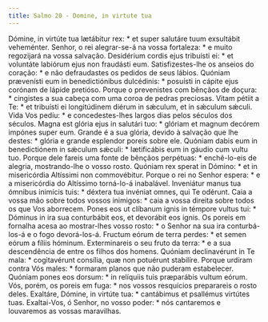 ```yaml
---
title: Salmo 20 - Domine, in virtute tua
---
```


<div class="grid grid-cols-2 gap-5">
  <span class="col-6 dropcaps text-justify">
    Dómine, in virtúte tua lætábitur rex: * et super salutáre tuum exsultábit
    veheménter.
  </span>
  <span class="col-6 dropcaps text-justify">
    Senhor, o rei alegrar-se-á na vossa fortaleza: * e muito regozijará na vossa
    salvação.
  </span>
  <span class="col-6 text-justify">
    Desidérium cordis ejus tribuísti ei: * et voluntáte labiórum ejus non
    fraudásti eum.
  </span>
  <span class="col-6 text-justify">
    Satisfizestes-lhe os anseios do coração: * e não defraudastes os pedidos de
    seus lábios.
  </span>
  <span class="col-6 text-justify">
    Quóniam prævenísti eum in benedictiónibus dulcédinis: * posuísti in cápite
    ejus corónam de lápide pretióso.
  </span>
  <span class="col-6 text-justify">
    Porque o prevenistes com bênçãos de doçura: * cingistes a sua cabeça com uma
    coroa de pedras preciosas.
  </span>
  <span class="col-6 text-justify">
    Vitam pétiit a Te: * et tribuísti ei longitúdinem diérum in sǽculum, et in
    sǽculum sǽculi.
  </span>
  <span class="col-6 text-justify">
    Vida Vos pediu: * e concedestes-lhes largos dias pelos séculos dos séculos.
  </span>
  <span class="col-6 text-justify">
    Magna est glória ejus in salutári tuo: * glóriam et magnum decórem impónes
    super eum.
  </span>
  <span class="col-6 text-justify">
    Grande é a sua glória, devido à salvação que lhe destes: * glória e grande
    esplendor poreis sobre ele.
  </span>
  <span class="col-6 text-justify">
    Quóniam dabis eum in benedictiónem in sǽculum sǽculi: * lætificábis eum in
    gáudio cum vultu tuo.
  </span>
  <span class="col-6 text-justify">
    Porque dele fareis uma fonte de bênçãos perpétuas: * enchê-lo-eis de
    alegria, mostrando-lhe o vosso rosto.
  </span>
  <span class="col-6 text-justify">
    Quóniam rex sperat in Dómino: * et in misericórdia Altíssimi non
    commovébitur.
  </span>
  <span class="col-6 text-justify">
    Porque o rei no Senhor espera: * e a misericórdia do Altíssimo torná-lo-á
    inabalável.
  </span>
  <span class="col-6 text-justify">
    Inveniátur manus tua ómnibus inimícis tuis: * déxtera tua invéniat omnes,
    qui Te odérunt.
  </span>
  <span class="col-6 text-justify">
    Caia a vossa mão sobre todos vossos inimigos: * caia a vossa direita sobre
    todos os que Vos aborrecem.
  </span>
  <span class="col-6 text-justify">
    Pones eos ut clíbanum ignis in témpore vultus tui: * Dóminus in ira sua
    conturbábit eos, et devorábit eos ignis.
  </span>
  <span class="col-6 text-justify">
    Os poreis em fornalha acesa ao mostrar-lhes vosso rosto: * o Senhor na sua
    ira conturbá-los-á e o fogo devorá-los-á.
  </span>
  <span class="col-6 text-justify">
    Fructum eórum de terra perdes: * et semen eórum a fíliis hóminum.
  </span>
  <span class="col-6 text-justify">
    Exterminareis o seu fruto da terra: * e a sua descendência de entre os
    filhos dos homens.
  </span>
  <span class="col-6 text-justify">
    Quóniam declinavérunt in Te mala: * cogitavérunt consília, quæ non potuérunt
    stabilíre.
  </span>
  <span class="col-6 text-justify">
    Porque urdiram contra Vós males: * formaram planos que não puderam
    estabelecer.
  </span>
  <span class="col-6 text-justify">
    Quóniam pones eos dorsum: * in relíquiis tuis præparábis vultum eórum.
  </span>
  <span class="col-6 text-justify">
    Vós, porém, os poreis em fuga: * nos vossos resquícios preparareis o rosto
    deles.
  </span>
  <span class="col-6 text-justify">
    Exaltáre, Dómine, in virtúte tua: * cantábimus et psallémus virtútes tuas.
  </span>
  <span class="col-6 text-justify">
    Exaltai-Vos, ó Senhor, no vosso poder: * nós cantaremos e louvaremos as
    vossas maravilhas.
  </span>
</div>
